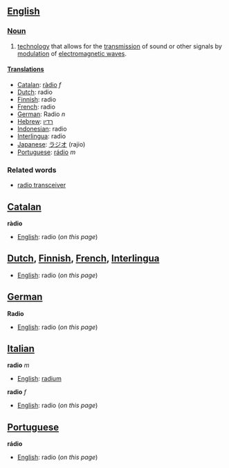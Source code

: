 ==[[English]]==

===[[Noun]]===
#[[technology]] that allows for the [[transmission]] of sound or other signals by [[modulation]] of [[electromagnetic wave]]s.

====[[Translation]]s====
*[[Catalan]]: [[ràdio]] ''f''
*[[Dutch]]: radio
*[[Finnish]]: radio
*[[French]]: radio
*[[German]]: Radio ''n''
*[[Hebrew]]: [[רדיו]]
*[[Indonesian]]: radio
*[[Interlingua]]: radio
*[[Japanese]]: [[ラジオ]] (rajio)
*[[Portuguese]]: [[rádio]] ''m''

===Related words===
*[[radio transceiver]]

==[[Catalan]]==

'''ràdio'''

*[[English]]: radio (''on this page'')

==[[Dutch]], [[Finnish]], [[French]], [[Interlingua]]==

*[[English]]: radio (''on this page'')

==[[German]]==
'''Radio'''

*[[English]]: radio (''on this page'')

==[[Italian]]==

'''radio''' ''m''

*[[English]]: [[radium]]

'''radio''' ''f''

*[[English]]: radio (''on this page'')

==[[Portuguese]]==

'''rádio'''

*[[English]]: radio (''on this page'')